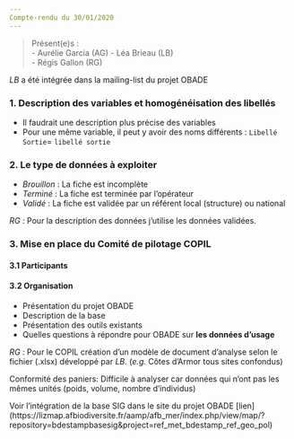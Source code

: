 ```yaml
---
Compte-rendu du 30/01/2020
---
```


> Présent(e)s :  
>  - Aurélie Garcia (AG)
>  - Léa Brieau (LB)  
>  - Régis Gallon (RG)

*LB* a été intégrée dans la mailing-list du projet OBADE

### **1. Description des variables et homogénéisation des libellés**

- Il faudrait une description plus précise des variables
- Pour une même variable, il peut y avoir des noms différents : `Libellé Sortie`= `libellé sortie`

### **2. Le type de données à exploiter** 

- *Brouillon* : La fiche est incomplète
- *Terminé* : La fiche est terminée par l'opérateur
- *Validé* : La fiche est validée par un référent local (structure) ou national

*RG :* Pour la description des données j'utilise les données validées.

### **3. Mise en place du Comité de pilotage COPIL**
#### 3.1 Participants

#### 3.2 Organisation

- Présentation du projet OBADE
- Description de la base
- Présentation des outils existants
- Quelles questions à répondre pour OBADE sur **les données d'usage**

*RG :* Pour le COPIL création d'un modèle de document d'analyse selon le fichier (.xlsx) développé par *LB*. (*e.g.* Côtes d'Armor tous sites confondus) 

Conformité des paniers: Difficile à analyser car données qui n'ont pas les mêmes unités (poids, volume, nombre d'individus)


Voir l'intégration de la base SIG dans le site du projet OBADE [lien] (https://lizmap.afbiodiversite.fr/aamp/afb_mer/index.php/view/map/?repository=bdestampbasesig&project=ref_met_bdestamp_ref_geo_pol)
